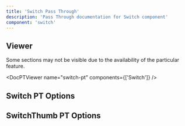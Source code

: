 ```yaml
---
title: 'Switch Pass Through'
description: 'Pass Through documentation for Switch component'
component: 'switch'
---
```


## Viewer

Some sections may not be visible due to the availability of the particular feature.

<DocPTViewer name="switch-pt" components={['Switch']} />

## Switch PT Options

<DocTable name="Switch" category="pt" />

## SwitchThumb PT Options

<DocTable name="SwitchThumb" category="pt" />
